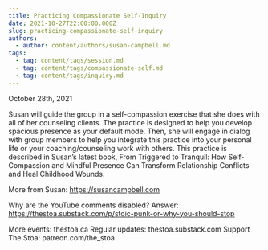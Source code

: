 ```yaml
---
title: Practicing Compassionate Self-Inquiry
date: 2021-10-27T22:00:00.000Z
slug: practicing-compassionate-self-inquiry
authors:
  - author: content/authors/susan-campbell.md
tags:
  - tag: content/tags/session.md
  - tag: content/tags/compassionate-self.md
  - tag: content/tags/inquiry.md
---
```


October 28th, 2021

Susan will guide the group in a self-compassion exercise that she does with all of her counseling clients. The practice is designed to help you develop spacious presence as your default mode. Then, she will engage in dialog with group members to help you integrate this practice into your personal life or your coaching/counseling work with others. This practice is described in Susan’s latest book, From Triggered to Tranquil: How Self-Compassion and Mindful Presence Can Transform Relationship Conflicts and Heal Childhood Wounds.

More from Susan: https://susancampbell.com

Why are the YouTube comments disabled? Answer: https://thestoa.substack.com/p/stoic-punk-or-why-you-should-stop

More events: thestoa.ca 
Regular updates: thestoa.substack.com 
Support The Stoa: patreon.com/the_stoa
